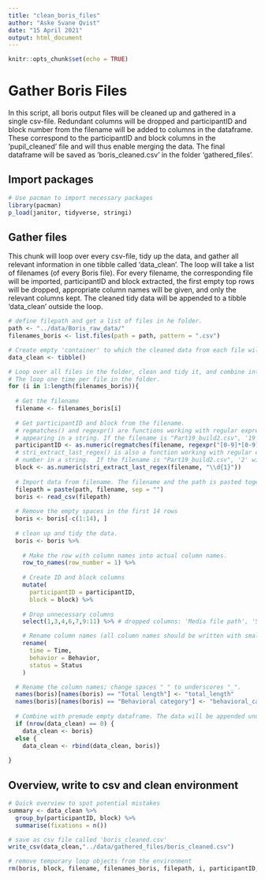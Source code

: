```yaml
---
title: "clean_boris_files"
author: "Aske Svane Qvist"
date: "15 April 2021"
output: html_document
---
```


```r
knitr::opts_chunk$set(echo = TRUE)

```

# Gather Boris Files

In this script, all boris output files will be cleaned up and gathered in a single csv-file. Redundant columns will be dropped and participantID and block number from the filename will be added to columns in the dataframe. These correspond to the participantID and block columns in the 'pupil_cleaned' file and will thus enable merging the data. The final dataframe will be saved as 'boris_cleaned.csv' in the folder 'gathered_files'.

## Import packages
```r
# Use pacman to import necessary packages
library(pacman)
p_load(janitor, tidyverse, stringi)

```

## Gather files
This chunk will loop over every csv-file, tidy up the data, and gather all relevant information in one tibble called 'data_clean'. The loop will take a list of filenames (of every Boris file). For every filename, the corresponding file will be imported, participantID and block extracted, the first empty top rows will be dropped, appropriate column names will be given, and only the relevant columns kept. The cleaned tidy data will be appended to a tibble 'data_clean' outside the loop.

```r

# define filepath and get a list of files in he folder.
path <- "../data/Boris_raw_data/"
filenames_boris <- list.files(path = path, pattern = ".csv")

# Create empty 'container' to which the cleaned data from each file will be appended.
data_clean <- tibble()

# Loop over all files in the folder, clean and tidy it, and combine into one great dataframe.
# The loop one time per file in the folder.
for (i in 1:length(filenames_boris)){
  
  # Get the filename
  filename <- filenames_boris[i]
  
  # Get participantID and block from the filename. 
  # regmatches() and regexpr() are functions working with regular expressions. The code will take the first number(s)
  # appearing in a string. If the filename is "Part19_build2.csv", '19' will be extracted.
  participantID <- as.numeric(regmatches(filename, regexpr("[0-9]*[0-9]", filename)))
  # stri_extract_last_regex() is also a function working with regular expressions. The function will extract the last
  # number in a string.  If the filename is "Part19_build2.csv", '2' will be extracted.
  block <- as.numeric(stri_extract_last_regex(filename, "\\d{1}"))
  
  # Import data from filename. The filename and the path is pasted together.
  filepath = paste(path, filename, sep = "")
  boris <- read_csv(filepath)
  
  # Remove the empty spaces in the first 14 rows
  boris <- boris[-c(1:14), ] 
  
  # clean up and tidy the data.
  boris <- boris %>% 
    
    # Make the row with column names into actual column names.
    row_to_names(row_number = 1) %>% 
    
    # Create ID and block columns
    mutate(
      participantID = participantID,
      block = block) %>% 
    
    # Drop unnecessary columns
    select(1,3,4,6,7,9:11) %>% # dropped columns: 'Media file path', 'Subject', and 'Comment'.

    # Rename column names (all column names should be written with small)
    rename(
      time = Time,
      behavior = Behavior,
      status = Status
    )

  # Rename the column names; change spaces " " to underscores "_".
  names(boris)[names(boris) == "Total length"] <- "total_length"
  names(boris)[names(boris) == "Behavioral category"] <- "behavioral_category"
  
  # Combine with premade empty dataframe. The data will be appended under the already appended data.
  if (nrow(data_clean) == 0) {
    data_clean <- boris}
  else {
    data_clean <- rbind(data_clean, boris)}
  
}

```


## Overview, write to csv and clean environment
```r

# Quick overview to spot potential mistakes
summary <- data_clean %>% 
  group_by(participantID, block) %>% 
  summarise(fixations = n())

# save as csv file called 'boris_cleaned.csv'
write_csv(data_clean,"../data/gathered_files/boris_cleaned.csv")

# remove temporary loop objects from the environment
rm(boris, block, filename, filenames_boris, filepath, i, participantID, path, summary, data_clean)


```



